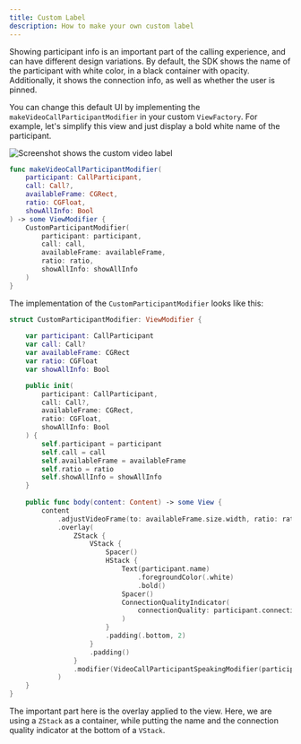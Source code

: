 ```yaml
---
title: Custom Label
description: How to make your own custom label
---
```


Showing participant info is an important part of the calling experience, and can have different design variations. By default, the SDK shows the name of the participant with white color, in a black container with opacity. Additionally, it shows the connection info, as well as whether the user is pinned.

You can change this default UI by implementing the `makeVideoCallParticipantModifier` in your custom `ViewFactory`. For example, let's simplify this view and just display a bold white name of the participant.

![Screenshot shows the custom video label](../assets/cookbook_label.png)

```swift
func makeVideoCallParticipantModifier(
    participant: CallParticipant,
    call: Call?,
    availableFrame: CGRect,
    ratio: CGFloat,
    showAllInfo: Bool
) -> some ViewModifier {
    CustomParticipantModifier(
        participant: participant,
        call: call,
        availableFrame: availableFrame,
        ratio: ratio,
        showAllInfo: showAllInfo
    )
}
```

The implementation of the `CustomParticipantModifier` looks like this:

```swift
struct CustomParticipantModifier: ViewModifier {
            
    var participant: CallParticipant
    var call: Call?
    var availableFrame: CGRect
    var ratio: CGFloat
    var showAllInfo: Bool

    public init(
        participant: CallParticipant,
        call: Call?,
        availableFrame: CGRect,
        ratio: CGFloat,
        showAllInfo: Bool
    ) {
        self.participant = participant
        self.call = call
        self.availableFrame = availableFrame
        self.ratio = ratio
        self.showAllInfo = showAllInfo
    }
    
    public func body(content: Content) -> some View {
        content
            .adjustVideoFrame(to: availableFrame.size.width, ratio: ratio)
            .overlay(
                ZStack {
                    VStack {
                        Spacer()
                        HStack {
                            Text(participant.name)
                                .foregroundColor(.white)
                                .bold()
                            Spacer()
                            ConnectionQualityIndicator(
                                connectionQuality: participant.connectionQuality
                            )
                        }
                        .padding(.bottom, 2)
                    }
                    .padding()
                }
                .modifier(VideoCallParticipantSpeakingModifier(participant: participant, participantCount: 1))
            )
    }
}
```

The important part here is the overlay applied to the view. Here, we are using a `ZStack` as a container, while putting the name and the connection quality indicator at the bottom of a `VStack`.